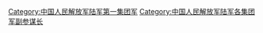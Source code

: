 [[Category:中国人民解放军陆军第一集团军|Category:中国人民解放军陆军第一集团军]]
[[Category:中国人民解放军陆军各集团军副参谋长|Category:中国人民解放军陆军各集团军副参谋长]]